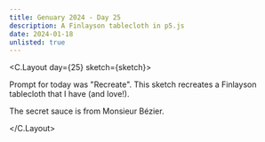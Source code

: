 ```yaml
---
title: Genuary 2024 - Day 25
description: A Finlayson tablecloth in p5.js
date: 2024-01-18
unlisted: true
---
```



<C.Layout day={25} sketch={sketch}>

Prompt for today was "Recreate". This sketch recreates a Finlayson tablecloth
that I have (and love!).

The secret sauce is from Monsieur Bézier.

</C.Layout>

